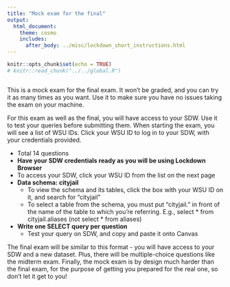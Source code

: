 ```yaml
---
title: "Mock exam for the final"
output: 
  html_document: 
    theme: cosmo
    includes:
      after_body: ../misc/lockdown_short_instructions.html
---
```


```r
knitr::opts_chunk$set(echo = TRUE)
# knitr::read_chunk("../../global.R")
```
```r
```

This is a mock exam for the final exam. It won’t be graded, and you can try it as many times as you want. Use it to make sure you have no issues taking the exam on your machine.

For this exam as well as the final, you will have access to your SDW. Use it to test your queries before submitting them. When starting the exam, you will see a list of WSU IDs. Click your WSU ID to log in to your SDW, with your credentials provided. 

- Total 14 questions
- **Have your SDW credentials ready as you will be using Lockdown Browser**
-   To access your SDW, click your WSU ID from the list on the next page
- **Data schema: cityjail**
  - To view the schema and its tables, click the box with your WSU ID on it, and search for "cityjail" 
  - To select a table from the schema, you must put "cityjail." in front of the name of the table to which you're referring. E.g., select * from cityjail.aliases (not select * from aliases)
- **Write one SELECT query per question**
  - Test your query on SDW, and copy and paste it onto Canvas

The final exam will be similar to this format - you will have access to your SDW and a new dataset. Plus, there will be multiple-choice questions like the midterm exam. Finally, the mock exam is by design much harder than the final exam, for the purpose of getting you prepared for the real one, so don't let it get to you!

